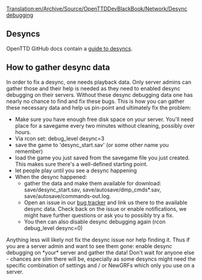 [[Translation:en/Archive/Source/OpenTTDDevBlackBook/Network/Desync debugging]]
{{en/Development/Navigation}}

== Desyncs ==

OpenTTD GitHub docs contain a [https://github.com/OpenTTD/OpenTTD/blob/master/docs/desync.md guide to desyncs].

== How to gather desync data ==

In order to fix a desync, one needs playback data. Only server admins can gather those and their help is needed as they need to enabled desync debugging on their servers. Without these desync debugging data one has nearly no chance to find and fix these bugs. This is how you can gather these necessary data and help us pin-point and ultimately fix the problem:

* Make sure you have enough free disk space on your server. You'll need place for a savegame every two minutes without cleaning, possibly over hours.
* Via rcon set: debug_level desync=3
* save the game to 'desync_start.sav' (or some other name you remember)
* load the game you just saved from the savegame file you just created. This makes sure there's a well-defined starting point.
* let people play until you see a desync happening
* When the desync happened:
** gather the data and make them available for download: save/desync_start.sav, save/autosave/dmp_cmds*.sav, save/autosave/commands-out.log.
** Open an issue in our [https://github.com/OpenTTD/OpenTTD/issues bug tracker] and link us there to the available desync data. Check back on the issue or enable notifications, we might have further questions or ask you to possibly try a fix.
** You then can also disable desync debugging again (rcon debug_level desync=0)

Anything less will likely not fix the desync issue nor help finding it. Thus if you are a server admin and want to see them gone: enable desync debugging on *your* server and gather the data! Don't wait for anyone else - chances are slim there will be, especially as some desyncs might need the specific combination of settings and / or NewGRFs which only you use on a server.
